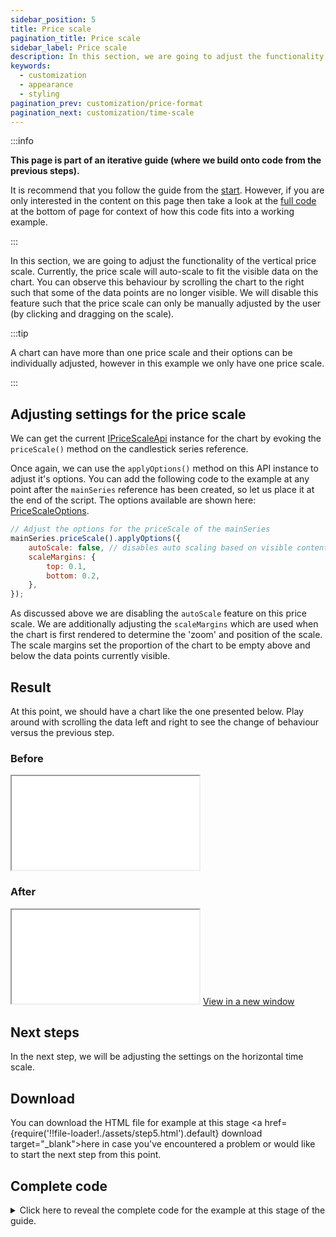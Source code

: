 ```yaml
---
sidebar_position: 5
title: Price scale
pagination_title: Price scale
sidebar_label: Price scale
description: In this section, we are going to adjust the functionality of the vertical price scale.
keywords:
  - customization
  - appearance
  - styling
pagination_prev: customization/price-format
pagination_next: customization/time-scale
---
```


:::info

**This page is part of an iterative guide (where we build onto code from the previous steps).**

It is recommend that you follow the guide from the [start](intro). However, if you are only interested in the content on this page then take a look at the [full code](#complete-code) at the bottom of page for context of how this code fits into a working example.

:::

In this section, we are going to adjust the functionality of the vertical price scale. Currently, the price scale will auto-scale to fit the visible data on the chart. You can observe this behaviour by scrolling the chart to the right such that some of the data points are no longer visible. We will disable this feature such that the price scale can only be manually adjusted by the user (by clicking and dragging on the scale).

:::tip

A chart can have more than one price scale and their options can be individually adjusted, however in this example we only have one price scale.

:::

## Adjusting settings for the price scale

We can get the current [IPriceScaleApi](/docs/api/interfaces/IPriceScaleApi) instance for the chart by evoking the `priceScale()` method on the candlestick series reference.

Once again, we can use the `applyOptions()` method on this API instance to adjust it's options. You can add the following code to the example at any point after the `mainSeries` reference has been created, so let us place it at the end of the script. The options available are shown here: [PriceScaleOptions](/docs/api/interfaces/PriceScaleOptions).

```js
// Adjust the options for the priceScale of the mainSeries
mainSeries.priceScale().applyOptions({
    autoScale: false, // disables auto scaling based on visible content
    scaleMargins: {
        top: 0.1,
        bottom: 0.2,
    },
});
```

As discussed above we are disabling the `autoScale` feature on this price scale. We are additionally adjusting the `scaleMargins` which are used when the chart is first rendered to determine the 'zoom' and position of the scale. The scale margins set the proportion of the chart to be empty above and below the data points currently visible.

## Result

At this point, we should have a chart like the one presented below. Play around with scrolling the data left and right to see the change of behaviour versus the previous step.

### Before

<iframe
    className="standalone-iframe"
    src={require('!!file-loader!./assets/step4.html').default}
></iframe>

### After

<iframe
    className="standalone-iframe"
    src={require('!!file-loader!./assets/step5.html').default}
></iframe>
<a href={require('!!file-loader!./assets/step5.html').default} target="\_blank">
    View in a new window
</a>

## Next steps

In the next step, we will be adjusting the settings on the horizontal time scale.

## Download

You can download the HTML file for example at this stage <a href={require('!!file-loader!./assets/step5.html').default} download target="\_blank">here</a> in case you've encountered a problem or would like to start the next step from this point.

## Complete code


<details>
<summary>
Click here to reveal the complete code for the example at this stage of the guide.
</summary>
<CodeBlock className="language-html">{code}</CodeBlock>
</details>
